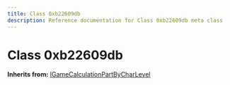 ```yaml
---
title: Class 0xb22609db
description: Reference documentation for Class 0xb22609db meta class
---
```



# Class 0xb22609db

**Inherits from:** [IGameCalculationPartByCharLevel](/classes/igamecalculationpartbycharlevel)

<ClassDetails file="/db/classes/0xb22609db.7c5fda0ba58a.json" />
